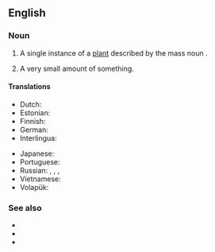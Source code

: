 ==English==

===Noun===
{{en-noun|blades of grass}}

# A single instance of a [[plant]] described by the mass noun {{m|en|grass}}.
# {{lb|en|rare}} A very small amount of something. {{rfex|lang=en}}

====Translations====
{{trans-top|a single instance of a plant described by the mass noun grass}}
* Dutch: {{t+|nl|grashalm|m}}
* Estonian: {{t|et|rohulible}}
* Finnish: {{t+|fi|ruoho}}
* German: {{t+|de|Grashalm|m}}
* Interlingua: {{t|ia|[[folio]] de [[herba]]}}
{{trans-mid}}
* Japanese: {{t|ja|草の葉|tr=くさのは, kusanoha|sc=Jpan}}
* Portuguese: {{t|pt|[[folha]] de [[grama]]|f}}
* Russian: {{t+|ru|трави́нка|f}}, {{t+|ru|были́нка|f}}, {{t|ru|были́ца|f}} {{qualifier|archaic}}, {{t|ru|[[стебелёк]] [[трава|травы́]]|m}}
* Vietnamese: {{t+|vi|cỏ|alt=lá cỏ}}
* Volapük: {{t|vo|yebastag}}
{{trans-bottom}}

===See also===
* {{l|en|drop of water}}
* {{l|en|grain of sand}}
* {{l|en|speck of dust}}